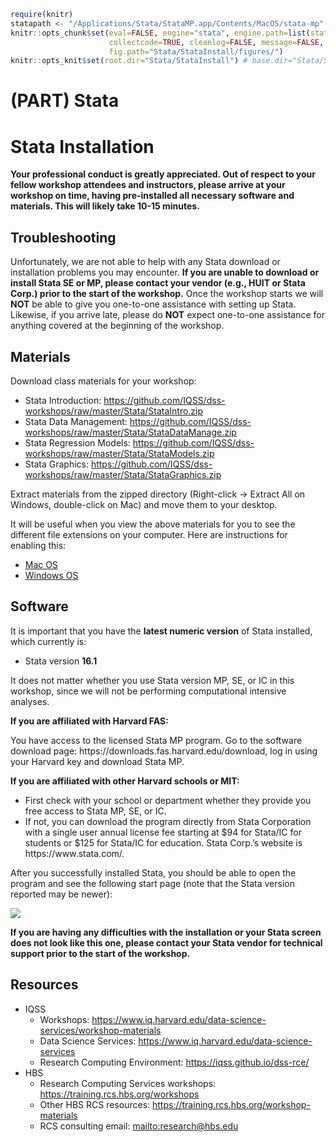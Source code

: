 
```r
require(knitr)
statapath <- "/Applications/Stata/StataMP.app/Contents/MacOS/stata-mp"
knitr::opts_chunk$set(eval=FALSE, engine="stata", engine.path=list(stata=statapath), comment="", 
                      collectcode=TRUE, cleanlog=FALSE, message=FALSE, warning=FALSE, error=FALSE,
                      fig.path="Stata/StataInstall/figures/")
knitr::opts_knit$set(root.dir="Stata/StataInstall") # base.dir="Stata/StataIntro"
```

# (PART) Stata {-}

# Stata Installation

<div class="alert alert-info">
  **Your professional conduct is greatly appreciated. Out of respect to your fellow workshop attendees and instructors, please arrive at your workshop on time, having pre-installed all necessary software and materials. This will likely take 10-15 minutes.**
</div>


## Troubleshooting

Unfortunately, we are not able to help with any Stata download or installation problems you may encounter. **If you are unable to download or install Stata SE or MP, please contact your vendor (e.g., HUIT or Stata Corp.) prior to the start of the workshop.** Once the workshop starts we will **NOT** be able to give you one-to-one assistance with setting up Stata. Likewise, if you arrive late, please do **NOT** expect one-to-one assistance for anything covered at the beginning of the workshop.


## Materials

Download class materials for your workshop:

* Stata Introduction: <https://github.com/IQSS/dss-workshops/raw/master/Stata/StataIntro.zip>
* Stata Data Management: <https://github.com/IQSS/dss-workshops/raw/master/Stata/StataDataManage.zip>
* Stata Regression Models: <https://github.com/IQSS/dss-workshops/raw/master/Stata/StataModels.zip>
* Stata Graphics: <https://github.com/IQSS/dss-workshops/raw/master/Stata/StataGraphics.zip>

Extract materials from the zipped directory (Right-click -> Extract All on Windows, double-click on Mac) and move them to your desktop. 

It will be useful when you view the above materials for you to see the different file extensions on your computer. Here are instructions for enabling this:

* [Mac OS](https://support.apple.com/guide/mac-help/show-or-hide-filename-extensions-on-mac-mchlp2304/mac)
* [Windows OS](http://kb.winzip.com/kb/entry/26/)


## Software

It is important that you have the **latest numeric version** of Stata installed, which currently is:

* Stata version **16.1**

It does not matter whether you use Stata version MP, SE, or IC in this workshop, since we will not be performing computational intensive analyses. 

**If you are affiliated with Harvard FAS:**

You have access to the licensed Stata MP program. Go to the software download page: https://downloads.fas.harvard.edu/download, log in using your Harvard key and download Stata MP. 

**If you are affiliated with other Harvard schools or MIT:**

* First check with your school or department whether they provide you free access to Stata MP, SE, or IC. 
* If not, you can download the program directly from Stata Corporation with a single user annual license fee starting at $94 for Stata/IC for students or $125 for Stata/IC for education. Stata Corp.'s website is https://www.stata.com/. 


<div class="alert alert-success">
After you successfully installed Stata, you should be able to open the program and see the following start page (note that the Stata version reported may be newer): 
</div>

![](Stata/StataInstall/images/Stata_start_panel.png)

<div class="alert alert-danger">
**If you are having any difficulties with the installation or your Stata screen does not look like this one, please contact your Stata vendor for technical support prior to the start of the workshop.**
</div>


## Resources

* IQSS 
    + Workshops: <https://www.iq.harvard.edu/data-science-services/workshop-materials>
    + Data Science Services: <https://www.iq.harvard.edu/data-science-services>
    + Research Computing Environment: <https://iqss.github.io/dss-rce/>

* HBS
    + Research Computing Services workshops: <https://training.rcs.hbs.org/workshops>
    + Other HBS RCS resources: <https://training.rcs.hbs.org/workshop-materials>
    + RCS consulting email: <mailto:research@hbs.edu>
    